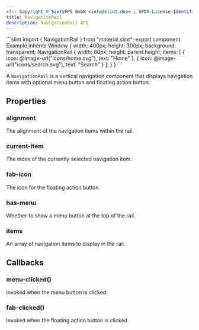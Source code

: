 ```yaml
---
<!-- Copyright © SixtyFPS GmbH <info@slint.dev> ; SPDX-License-Identifier: MIT -->
title: NavigationRail
description: NavigationRail API.
---
```



<CodeSnippetMD imagePath="/src/assets/generated/navigationrail.png" scale="3" imageWidth="300" imageHeight="200" imageAlt="">
```slint
import { NavigationRail } from "material.slint";
export component Example inherits Window {
    width: 400px;
    height: 300px;
    background: transparent;
    NavigationRail {
        width: 80px;
        height: parent.height;
        items: [
            { icon: @image-url("icons/home.svg"), text: "Home" },
            { icon: @image-url("icons/search.svg"), text: "Search" }
        ];
    }
}
```
</CodeSnippetMD>

A `NavigationRail` is a vertical navigation component that displays navigation items with optional menu button and floating action button.

## Properties

### alignment
<SlintProperty propName="alignment" typeName="enum" enumName="LayoutAlignment">
The alignment of the navigation items within the rail.
</SlintProperty>

### current-item
<SlintProperty propName="current-item" typeName="int" propertyVisibility="in-out">
The index of the currently selected navigation item.
</SlintProperty>

### fab-icon
<SlintProperty propName="fab-icon" typeName="image">
The icon for the floating action button.
</SlintProperty>

### has-menu
<SlintProperty propName="has-menu" typeName="bool">
Whether to show a menu button at the top of the rail.
</SlintProperty>

### items
<SlintProperty propName="items" typeName="[struct]" structName="NavigationItem">
An array of navigation items to display in the rail.
</SlintProperty>

## Callbacks

### menu-clicked()
Invoked when the menu button is clicked.

### fab-clicked()
Invoked when the floating action button is clicked.
